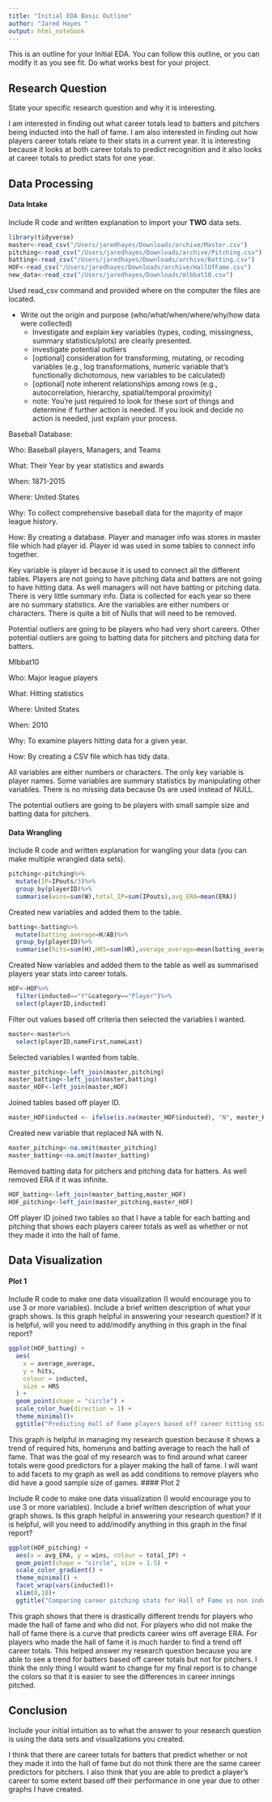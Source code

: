 ```yaml
---
title: "Initial EDA Basic Outline"
author: "Jared Hayes "
output: html_notebook
---
```


This is an outline for your Initial EDA. You can follow this outline, or you can modify it as you see fit. Do what works best for your project. 

## Research Question 

State your specific research question and why it is interesting. 

I am interested in finding out what career totals lead to batters and pitchers being inducted into the hall of fame. I am also interested in finding out how players career totals relate to their stats in a current year. It is interesting because it looks at both career totals to predict recognition and it also looks at career totals to predict stats for one year. 

## Data Processing 

#### Data Intake 

Include R code and written explanation to import your **TWO** data sets.

```r
library(tidyverse)
master<-read_csv("/Users/jaredhayes/Downloads/archive/Master.csv")
pitching<-read_csv("/Users/jaredhayes/Downloads/archive/Pitching.csv")
batting<-read_csv("/Users/jaredhayes/Downloads/archive/Batting.csv")
HOF<-read_csv("/Users/jaredhayes/Downloads/archive/HallOfFame.csv")
new_data<-read_csv("/Users/jaredhayes/Downloads/mlbbat10.csv")
```
Used read_csv command and provided where on the computer the files are located. 

- Write out the origin and purpose (who/what/when/where/why/how data were collected)
  - Investigate and explain key variables (types, coding, missingness, summary statistics/plots) are clearly presented. 
  - investigate potential outliers
  - [optional] consideration for transforming, mutating, or recoding variables (e.g., log transformations, numeric variable that's functionally dichotomous, new variables to be calculated)
  - [optional] note inherent relationships among rows (e.g., autocorrelation, hierarchy, spatial/temporal proximity)
  - note: You're just required to look for these sort of things and determine if further action is needed. If you look and decide no action is needed, just explain your process. 
  
Baseball Database: 

Who: Baseball players, Managers, and Teams 

What: Their Year by year statistics and awards 

When: 1871-2015 

Where: United States 

Why: To collect comprehensive baseball data for the majority of major league history. 

How: By creating a database. Player and manager info was stores in master file which had player id. Player id was used in some tables to connect info together. 

Key variable is player id because it is used to connect all the different tables. Players are not going to have pitching data and batters are not going to have hitting data. As well managers will not have batting or pitching data. There is very little summary info. Data is collected for each year so there are no summary statistics. Are the variables are either numbers or characters. There is quite a bit of Nulls that will need to be removed. 

Potential outliers are going to be players who had very short careers. Other potential outliers are going to batting data for pitchers and pitching data for batters. 

Mlbbat10 

Who: Major league players 

What: Hitting statistics 

Where: United States 

When: 2010 

Why: To examine players hitting data for a given year. 

How: By creating a CSV file which has tidy data. 

All variables are either numbers or characters. The only key variable is player names. Some variables are summary statistics by manipulating other variables. There is no missing data because 0s are used instead of NULL.

The potential outliers are going to be players with small sample size and batting data for pitchers.



#### Data Wrangling 

Include R code and written explanation for wangling your data (you can make multiple wrangled data sets). 

```r
pitching<-pitching%>%
  mutate(IP=IPouts/3)%>%
  group_by(playerID)%>%
  summarise(wins=sum(W),total_IP=sum(IPouts),avg_ERA=mean(ERA))
```
Created new variables and added them to the table. 

```r
batting<-batting%>%
  mutate(batting_average=H/AB)%>%
  group_by(playerID)%>%
  summarise(hits=sum(H),HRS=sum(HR),average_average=mean(batting_average))
```
Created New variables and added them to the table as well as summarised players year stats into career totals. 

```r
HOF<-HOF%>%
  filter(inducted=="Y"&category=="Player")%>%
  select(playerID,inducted)
```
Filter out values based off criteria then selected the variables I wanted. 
```r
master<-master%>%
  select(playerID,nameFirst,nameLast)
```
Selected variables I wanted from table. 

```r
master_pitching<-left_join(master,pitching)
master_batting<-left_join(master,batting)
master_HOF<-left_join(master,HOF)
```
Joined tables based off player ID. 

```r
master_HOF$inducted <- ifelse(is.na(master_HOF$inducted), "N", master_HOF$inducted)
```
Created new variable that replaced NA with N. 

```r
master_pitching<-na.omit(master_pitching)
master_batting<-na.omit(master_batting)
```
Removed batting data for pitchers and pitching data for batters. As well removed ERA if it was infinite. 

```r
HOF_batting<-left_join(master_batting,master_HOF)
HOF_pitching<-left_join(master_pitching,master_HOF)
```
Off player ID joined two tables so that I have a table for each batting and pitching that shows each players career totals as well as whether or not they made it into the hall of fame. 


## Data Visualization

#### Plot 1

Include R code to make one data visualization (I would encourage you to use 3 or more variables). Include a brief written description of what your graph shows. Is this graph helpful in answering your research question? If it is helpful, will you need to add/modify anything in this graph in the final report?

```r
ggplot(HOF_batting) +
  aes(
    x = average_average,
    y = hits,
    colour = inducted,
    size = HRS
  ) +
  geom_point(shape = "circle") +
  scale_color_hue(direction = 1) +
  theme_minimal()+
  ggtitle("Predicting Hall of Fame players based off career hitting stats ")
```
This graph is helpful in managing my research question because it shows a trend of required hits, homeruns and batting average to reach the hall of fame. That was the goal of my research was to find around what career totals were good predictors for a player making the hall of fame. I will want to add facets to my graph as well as add conditions to remove players who did have a good sample size of games. 
#### Plot 2

Include R code to make one data visualization (I would encourage you to use 3 or more variables). Include a brief written description of what your graph shows. Is this graph helpful in answering your research question? If it is helpful, will you need to add/modify anything in this graph in the final report? 

```r
ggplot(HOF_pitching) +
  aes(x = avg_ERA, y = wins, colour = total_IP) +
  geom_point(shape = "circle", size = 1.5) +
  scale_color_gradient() +
  theme_minimal() +
  facet_wrap(vars(inducted))+
  xlim(0,10)+
  ggtitle("Comparing career pitching stats for Hall of Fame vs non inductees ")
```
This graph shows that there is drastically different trends for players who made the hall of fame and who did not. For players who did not make the hall of fame there is a curve that predicts career wins off average ERA. For players who made the hall of fame it is much harder to find a trend off career totals. This helped answer my research question because you are able to see a trend for batters based off career totals but not for pitchers. I think the only thing I would want to change for my final report is to change the colors so that it is easier to see the differences in career innings pitched. 

## Conclusion

Include your initial intuition as to what the answer to your research question is using the data sets and visualizations you created. 

I think that there are career totals for batters that predict whether or not they made it into the hall of fame but do not think there are the same career predictors for pitchers. I also think that you are able to predict a player's career to some extent based off their performance in one year due to other graphs I have created. 